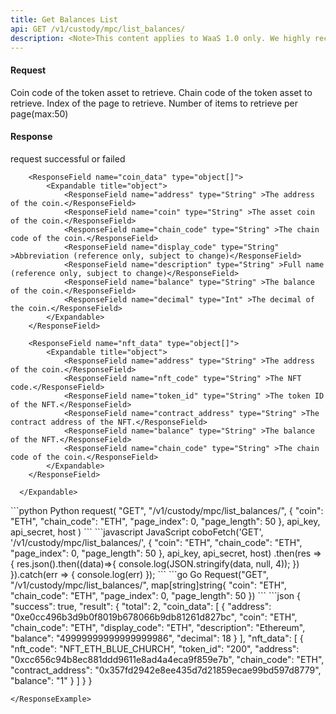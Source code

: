 ```yaml
---
title: Get Balances List
api: GET /v1/custody/mpc/list_balances/ 
description: <Note>This content applies to WaaS 1.0 only. We highly recommend that you upgrade to <a href="/v2/guides/overview/introduction">WaaS 2.0</a>.</Note> This endpoint returns a JSON response with a list of token assets and their balances for a given MPC wallet. The response includes the total count of token assets, as well as information about each asset, such as the coin code, chain code, display code, and balance. Additionally, if any of the token assets are NFTs, the response will include information about the NFT, such as the NFT code, token ID, and contract address.
---
```

#### Request
<ParamField query="coin" type="String" >Coin code of the token asset to retrieve.</ParamField>
<ParamField query="chain_code" type="String" >Chain code of the token asset to retrieve.</ParamField>
<ParamField query="page_index" type="Int" required>Index of the page to retrieve.</ParamField>
<ParamField query="page_length" type="Int" required>Number of items to retrieve per page(max:50)</ParamField>

#### Response

<ResponseField name="success" type="bool">request successful or failed</ResponseField>
   <ResponseField name="result" type="object">
      <Expandable title="object">

        <ResponseField name="coin_data" type="object[]">
            <Expandable title="object">
                <ResponseField name="address" type="String" >The address of the coin.</ResponseField>
                <ResponseField name="coin" type="String" >The asset coin of the coin.</ResponseField>
                <ResponseField name="chain_code" type="String" >The chain code of the coin.</ResponseField>
                <ResponseField name="display_code" type="String" >Abbreviation (reference only, subject to change)</ResponseField>
                <ResponseField name="description" type="String" >Full name (reference only, subject to change)</ResponseField>
                <ResponseField name="balance" type="String" >The balance of the coin.</ResponseField>
                <ResponseField name="decimal" type="Int" >The decimal of the coin.</ResponseField>
            </Expandable>
        </ResponseField>

        <ResponseField name="nft_data" type="object[]">
            <Expandable title="object">
                <ResponseField name="address" type="String" >The address of the coin.</ResponseField>
                <ResponseField name="nft_code" type="String" >The NFT code.</ResponseField>
                <ResponseField name="token_id" type="String" >The token ID of the NFT.</ResponseField>
                <ResponseField name="contract_address" type="String" >The contract address of the NFT.</ResponseField>
                <ResponseField name="balance" type="String" >The balance of the NFT.</ResponseField>
                <ResponseField name="chain_code" type="String" >The chain code of the coin.</ResponseField>
            </Expandable>
        </ResponseField>

      </Expandable>
</ResponseField>
<RequestExample>
```python Python
request(
    "GET",
    "/v1/custody/mpc/list_balances/",
    {
        "coin": "ETH",
        "chain_code": "ETH",
        "page_index": 0,
        "page_length": 50
    },
    api_key, api_secret, host
)
```
```javascript JavaScript
coboFetch('GET', '/v1/custody/mpc/list_balances/', {
    "coin": "ETH",
    "chain_code": "ETH",
    "page_index": 0,
    "page_length": 50
}, api_key, api_secret, host)
    .then(res => {
        res.json().then((data)=>{
            console.log(JSON.stringify(data, null, 4));
        })
    }).catch(err => {
        console.log(err)
    });
```
```go Go
Request("GET", "/v1/custody/mpc/list_balances/", map[string]string{
    "coin": "ETH",
    "chain_code": "ETH",
    "page_index": 0,
    "page_length": 50
})
```
</RequestExample>

<ResponseExample>
```json
{
 "success": true,
 "result": {
      "total": 2,
      "coin_data": [
        {
          "address": "0xe0cc496b3d9b0f8019b678066b9db81261d827bc",
          "coin": "ETH",
          "chain_code": "ETH",
          "display_code": "ETH",
          "description": "Ethereum",
          "balance": "49999999999999999986",
          "decimal": 18
        }
      ],
      "nft_data": [
        {
          "nft_code": "NFT_ETH_BLUE_CHURCH",
          "token_id": "200",
          "address": "0xcc656c94b8ec881ddd9611e8ad4a4eca9f859e7b",
          "chain_code": "ETH",
          "contract_address": "0x357fd2942e8ee435d7d21859ecae99bd597d8779",
          "balance": "1"
        }
      ]
 }
}

```
</ResponseExample>
